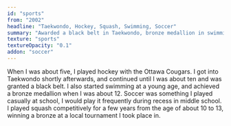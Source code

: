 ```yaml
---
id: "sports"
from: "2002"
headline: "Taekwondo, Hockey, Squash, Swimming, Soccer"
summary: "Awarded a black belt in Taekwondo, bronze medallion in swimming."
texture: "sports"
textureOpacity: "0.1"
addon: "soccer"
---
```

When I was about five, I played hockey with the Ottawa Cougars.
I got into Taekwondo shortly afterwards, and continued until I was about ten and was granted a black belt.
I also started swimming at a young age, and achieved a bronze medallion when I was about 12. 
Soccer was something I played casually at school, I would play it frequently during recess in middle school.
I played squash competitively for a few years from the age of about 10 to 13, winning a bronze at a local tournament I took place in.
